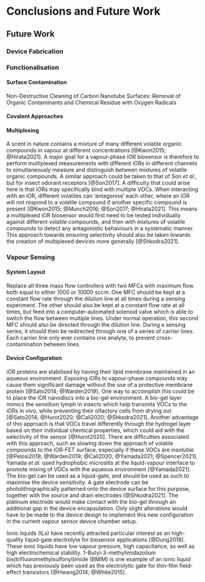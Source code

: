 # Conclusions and Future Work




## Future Work {#sec-future-work}

### Device Fabrication {#sec-future-work-fabrication}

### Functionalisation

#### Surface Contamination {.unnumbered}

Non-Destructive Cleaning of Carbon Nanotube Surfaces: Removal of Organic Contaminants and Chemical Residue with Oxygen Radicals 

#### Covalent Approaches {.unnumbered}

#### Multiplexing {.unnumbered}

A scent in nature contains a mixture of many different volatile organic compounds in vapour at different concentrations [@Kwon2015; @Hirata2021]. A major goal for a vapour-phase iOR biosensor is therefore to perform multiplexed measurements with different iORs in different channels to simultaneously measure and distinguish between mixtures of volatile organic compounds. A similar approach could be taken to that of Son *et al.*, but for insect odorant receptors [@Son2017]. A difficulty that could arise here is that iORs may specifically bind with multiple VOCs. When interacting with an iOR, different volatiles can 'antagonise' each other, where an iOR will not respond to a volatile compound if another specific compound is present [@Kwon2015; @Munch2016; @Son2017; @Hirata2021]. This means a multiplexed iOR biosensor would first need to be tested individually against different volatile compounds, and then with mixtures of volatile compounds to detect any antagonistic behaviours in a systematic manner. This approach towards ensuring selectivity should also be taken towards the creation of multiplexed devices more generally [@Shkodra2021].


### Vapour Sensing {#sec-future-work-vapour}

#### System Layout {.unnumbered}

Replace all three mass flow controllers with two MFCs with maximum flow both equal to either 1000 or 10000 sccm. One MFC should be kept at a constant flow rate through the dilution line at all times during a sensing experiment. The other should also be kept at a constant flow rate at all times, but feed into a computer-automated solenoid valve which is able to switch the flow between multiple lines. Under normal operation, this second MFC should also be directed through the dilution line. During a sensing series, it should then be redirected through one of a series of carrier lines. Each carrier line only ever contains one analyte, to prevent cross-contamination between lines. 

#### Device Configuration {.unnumbered}

iOR proteins are stabilised by having their lipid membrane maintained in an aqueous environment. Exposing iORs to vapour-phase compounds may cause them significant damage without the use of a protective membrane protein [@Sato2014; @Warden2019]. One way to accomplish this could be to place the iOR nanodiscs into a bio-gel environment. A bio-gel layer mimics the sensillum lymph in insects which help transmits VOCs to the iORs in vivo, while preventing their olfactory cells from drying out [@Sato2014; @Hurot2020; @Cali2020; @Shkodra2021]. Another advantage of this approach is that VOCs travel differently through the hydrogel layer based on their individual chemical properties, which could aid with the selectivity of the sensor [@Hurot2020]. There are difficulties associated with this approach, such as slowing down the approach of volatile compounds to the iOR-FET surface, especially if these VOCs are insoluble [@Pelosi2018; @Warden2019; @Cali2020; @Yamada2021; @Spencer2021]. Yamada *et al.* used hydrophobic microslits at the liquid-vapour interface to promote mixing of VOCs with the aqueous environment [@Yamada2021]. The bio-gel can be used as a liquid-gate, and should be used as such to maximise the device sensitivity. A gate electrode can be photolithographically patterned onto the device surface for this purpose, together with the source and drain electrodes [@Shkodra2021]. The platinum electrode would make contact with the bio-gel through an additional gap in the device encapsulation. Only slight alterations would have to be made to the device design to implement this new configuration in the current vapour sensor device chamber setup.

Ionic liquids (ILs) have recently attracted particular interest as an high-quality liquid-gate electrolyte for biosensor applications [@Dung2018]. These ionic liquids have low vapour pressure, high capacitance, as well as high electrochemical stability. 1-Butyl-3-methylimidazolium bis(trifluoromethylsulfonyl)imide (BMIM) is one example of an ionic liquid which has previously been used as the electrolytic gate for thin-film field-effect transistors [@Hwang2014; @White2015]. 
